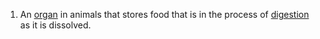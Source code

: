 #An [[organ]] in animals that stores food that is in the process of [[digestion]] as it is dissolved.
